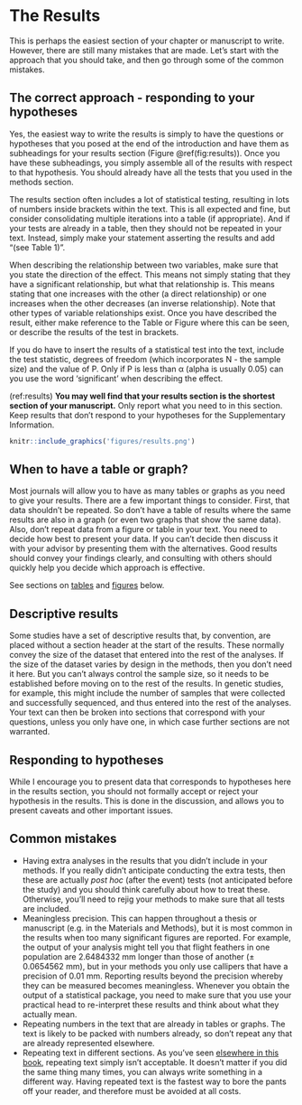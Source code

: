 # The Results {#results}

This is perhaps the easiest section of your chapter or manuscript to write. However, there are still many mistakes that are made. Let’s start with the approach that you should take, and then go through some of the common mistakes.

## The correct approach - responding to your hypotheses
Yes, the easiest way to write the results is simply to have the questions or hypotheses that you posed at the end of the introduction and have them as subheadings for your results section (Figure \@ref(fig:results)). Once you have these subheadings, you simply assemble all of the results with respect to that hypothesis. You should already have all the tests that you used in the methods section. 

The results section often includes a lot of statistical testing, resulting in lots of numbers inside brackets within the text. This is all expected and fine, but consider consolidating multiple iterations into a table (if appropriate). And if your tests are already in a table, then they should not be repeated in your text. Instead, simply make your statement asserting the results and add “(see Table 1)”. 

When describing the relationship between two variables, make sure that you state the direction of the effect. This means not simply stating that they have a significant relationship, but what that relationship is. This means stating that one increases with the other (a direct relationship) or one increases when the other decreases (an inverse relationship). Note that other types of variable relationships exist. Once you have described the result, either make reference to the Table or Figure where this can be seen, or describe the results of the test in brackets.

If you do have to insert the results of a statistical test into the text, include the test statistic, degrees of freedom (which incorporates N - the sample size) and the value of P. Only if P is less than α (alpha is usually 0.05) can you use the word ‘significant’ when describing the effect. 

(ref:results) **You may well find that your results section is the shortest section of your manuscript.** Only report what you need to in this section. Keep results that don't respond to your hypotheses for the Supplementary Information.

```{r results, echo=FALSE, out.width = '95%', fig.cap="(ref:results)"}
knitr::include_graphics('figures/results.png')
```


## When to have a table or graph?
Most journals will allow you to have as many tables or graphs as you need to give your results. There are a few important things to consider. First, that data shouldn’t be repeated. So don’t have a table of results where the same results are also in a graph (or even two graphs that show the same data). Also, don’t repeat data from a figure or table in your text. You need to decide how best to present your data. If you can’t decide then discuss it with your advisor by presenting them with the alternatives. Good results should convey your findings clearly, and consulting with others should quickly help you decide which approach is effective.

See sections on [tables](tables.html) and [figures](figures.html) below.

## Descriptive results
Some studies have a set of descriptive results that, by convention, are placed without a section header at the start of the results. These normally convey the size of the dataset that entered into the rest of the analyses. If the size of the dataset varies by design in the methods, then you don’t need it here. But you can’t always control the sample size, so it needs to be established before moving on to the rest of the results. In genetic studies, for example, this might include the number of samples that were collected and successfully sequenced, and thus entered into the rest of the analyses. Your text can then be broken into sections that correspond with your questions, unless you only have one, in which case further sections are not warranted.

## Responding to hypotheses
While I encourage you to present data that corresponds to hypotheses here in the results section, you should not formally accept or reject your hypothesis in the results. This is done in the discussion, and allows you to present caveats and other important issues.

## Common mistakes
- Having extra analyses in the results that you didn’t include in your methods. If you really didn’t anticipate conducting the extra tests, then these are actually _post hoc_ (after the event) tests (not anticipated before the study) and you should think carefully about how to treat these. Otherwise, you’ll need to rejig your methods to make sure that all tests are included.
- Meaningless precision. This can happen throughout a thesis or manuscript (e.g. in the Materials and Methods), but it is most common in the results when too many significant figures are reported. For example, the output of your analysis might tell you that flight feathers in one population are 2.6484332 mm longer than those of another (± 0.0654562 mm), but in your methods you only use callipers that have a precision of 0.01 mm. Reporting results beyond the precision whereby they can be measured becomes meaningless. Whenever you obtain the output of a statistical package, you need to make sure that you use your practical head to re-interpret these results and think about what they actually mean. 
- Repeating numbers in the text that are already in tables or graphs. The text is likely to be packed with numbers already, so don’t repeat any that are already represented elsewhere.
- Repeating text in different sections. As you’ve seen [elsewhere in this book](#plagiarise), repeating text simply isn’t acceptable. It doesn’t matter if you did the same thing many times, you can always write something in a different way. Having repeated text is the fastest way to bore the pants off your reader, and therefore must be avoided at all costs.
